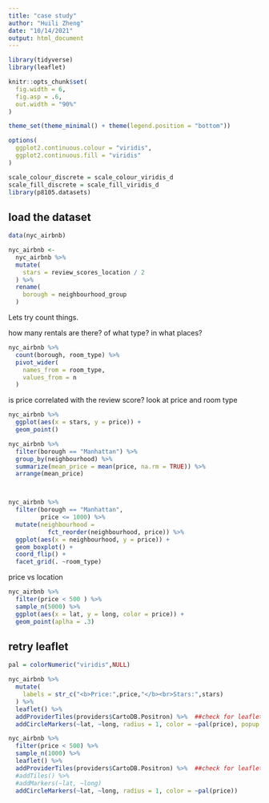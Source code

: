 ```yaml
---
title: "case study"
author: "Huili Zheng"
date: "10/14/2021"
output: html_document
---
```


```r

library(tidyverse)
library(leaflet)

knitr::opts_chunk$set(
  fig.width = 6,
  fig.asp = .6,
  out.width = "90%"
)

theme_set(theme_minimal() + theme(legend.position = "bottom"))

options(
  ggplot2.continuous.colour = "viridis",
  ggplot2.continuous.fill = "viridis"
)

scale_colour_discrete = scale_colour_viridis_d
scale_fill_discrete = scale_fill_viridis_d
library(p8105.datasets)
```

## load the dataset

```r
data(nyc_airbnb)
```



```r
nyc_airbnb <-
  nyc_airbnb %>%
  mutate(
    stars = review_scores_location / 2
  ) %>%
  rename(
    borough = neighbourhood_group
  )
```

Lets try count things. 

how many rentals are there? of what type? in what places?
```r
nyc_airbnb %>%
  count(borough, room_type) %>%
  pivot_wider(
    names_from = room_type,
    values_from = n
  )
```


is price correlated with the review score?
look at price and room type
```r
nyc_airbnb %>%
  ggplot(aes(x = stars, y = price)) +
  geom_point()
```


```r

nyc_airbnb %>%
  filter(borough == "Manhattan") %>%
  group_by(neighbourhood) %>%
  summarize(mean_price = mean(price, na.rm = TRUE)) %>%
  arrange(mean_price)



nyc_airbnb %>%
  filter(borough == "Manhattan",
         price <= 1000) %>%
  mutate(neighbourhood = 
           fct_reorder(neighbourhood, price)) %>%
  ggplot(aes(x = neighbourhood, y = price)) +
  geom_boxplot() +
  coord_flip() +
  facet_grid(. ~room_type)
``` 


price vs location

```r

nyc_airbnb %>%
  filter(price < 500 ) %>%
  sample_n(5000) %>%
  ggplot(aes(x = lat, y = long, color = price)) +
  geom_point(aplha = .3)
```

## retry leaflet

```r

pal = colorNumeric("viridis",NULL)

nyc_airbnb %>%
  mutate(
    labels = str_c("<b>Price:",price,"</b><br>Stars:",stars)
  ) %>%
  leaflet() %>%
  addProviderTiles(providers$CartoDB.Positron) %>%  ##check for leaflet for R
  addCircleMarkers(~lat, ~long, radius = 1, color = ~pal(price), popup = ~labels)

nyc_airbnb %>%  
  filter(price < 500) %>%
  sample_n(1000) %>%
  leaflet() %>%
  addProviderTiles(providers$CartoDB.Positron) %>%  ##check for leaflet for R
  #addTiles() %>%
  #addMarkers(~lat, ~long)
  addCircleMarkers(~lat, ~long, radius = 1, color = ~pal(price))

```











